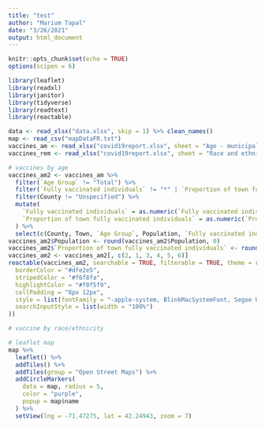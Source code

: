 ```yaml
---
title: "test"
author: "Marium Tapal"
date: "3/26/2021"
output: html_document
---
```


```r
knitr::opts_chunk$set(echo = TRUE)
options(scipen = 6)
```

```r
library(leaflet)
library(readxl)
library(janitor)
library(tidyverse)
library(readtext)
library(reactable)

data <- read_xlsx("data.xlsx", skip = 1) %>% clean_names()
map <- read_csv("mapDataFR.txt")
vaccines_am <- read_xlsx("covid19report.xlsx", sheet = "Age - municipality", skip = 1)
vaccines_rem <- read_xlsx("covid19report.xlsx", sheet = "Race and ethnicity - muni.", skip = 1)
```


```r
# vaccines by age
vaccines_am2 <- vaccines_am %>%
  filter(`Age Group` != "Total") %>%
  filter(`Fully vaccinated individuals` != "*" | `Proportion of town fully vaccinated individuals` != "*") %>%
  filter(County != "Unspecified") %>%
  mutate(
    `Fully vaccinated individuals` = as.numeric(`Fully vaccinated individuals`),
    `Proportion of town fully vaccinated individuals` = as.numeric(`Proportion of town fully vaccinated individuals`)
  ) %>%
  select(c(County, Town, `Age Group`, Population, `Fully vaccinated individuals`, `Proportion of town fully vaccinated individuals`))
vaccines_am2$Population <- round(vaccines_am2$Population, 0)
vaccines_am2$`Proportion of town fully vaccinated individuals` <- round(vaccines_am2$`Proportion of town fully vaccinated individuals`, 3)
vaccines_am2 <- vaccines_am2[, c(2, 1, 3, 4, 5, 6)]
reactable(vaccines_am2, searchable = TRUE, filterable = TRUE, theme = reactableTheme(
  borderColor = "#dfe2e5",
  stripedColor = "#f6f8fa",
  highlightColor = "#f0f5f9",
  cellPadding = "8px 12px",
  style = list(fontFamily = "-apple-system, BlinkMacSystemFont, Segoe UI, Helvetica, Arial, sans-serif"),
  searchInputStyle = list(width = "100%")
))
```



```r
# vaccine by race/ethnicity
```


```r
# leaflet map
map %>%
  leaflet() %>%
  addTiles() %>%
  addTiles(group = "Open Street Maps") %>%
  addCircleMarkers(
    data = map, radius = 5,
    color = "purple",
    popup = map$name
  ) %>%
  setView(lng = -71.47275, lat = 42.24943, zoom = 7)
```
